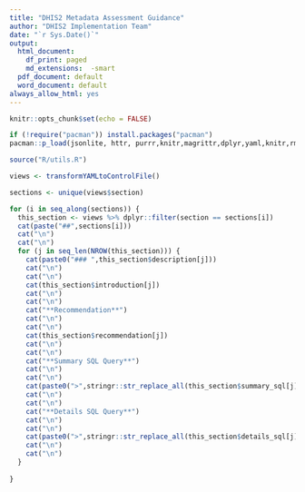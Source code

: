 ```yaml
---
title: "DHIS2 Metadata Assessment Guidance"
author: "DHIS2 Implementation Team"
date: "`r Sys.Date()`"
output:
  html_document:
    df_print: paged
    md_extensions:  -smart
  pdf_document: default
  word_document: default
always_allow_html: yes
---
```

  
```r
knitr::opts_chunk$set(echo = FALSE)
```

```r

if (!require("pacman")) install.packages("pacman")
pacman::p_load(jsonlite, httr, purrr,knitr,magrittr,dplyr,yaml,knitr,rmarkdown,stringi)

source("R/utils.R")

views <- transformYAMLtoControlFile() 


```


```r

sections <- unique(views$section)

for (i in seq_along(sections)) {
  this_section <- views %>% dplyr::filter(section == sections[i])
  cat(paste("##",sections[i]))
  cat("\n")
  cat("\n")
  for (j in seq_len(NROW(this_section))) {
    cat(paste0("### ",this_section$description[j]))
    cat("\n")
    cat("\n")
    cat(this_section$introduction[j])
    cat("\n")
    cat("\n")
    cat("**Recommendation**")
    cat("\n")
    cat("\n")
    cat(this_section$recommendation[j])
    cat("\n")
    cat("\n")
    cat("**Summary SQL Query**")
    cat("\n")
    cat("\n")
    cat(paste0(">",stringr::str_replace_all(this_section$summary_sql[j],"\\*","\\\\*")))
    cat("\n")
    cat("\n")
    cat("**Details SQL Query**")
    cat("\n")
    cat("\n")
    cat(paste0(">",stringr::str_replace_all(this_section$details_sql[j],"\\*","\\\\*")))
    cat("\n")
    cat("\n")
  }  
      
}

```
